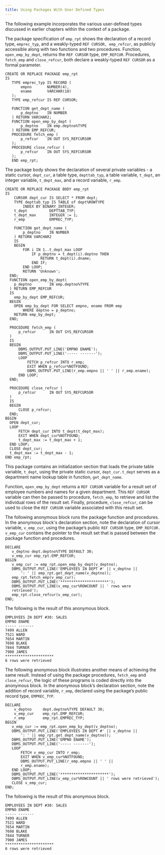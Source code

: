 ```yaml
---
title: Using Packages With User Defined Types
---
```


The following example incorporates the various user-defined types discussed in earlier chapters within the context of a package.

The package specification of `emp_rpt` shows the declaration of a record type, `emprec_typ`, and a weakly-typed `REF CURSOR, emp_refcur`, as publicly accessible along with two functions and two procedures. Function, `open_emp_by_dept`, returns the `REF CURSOR` type, `EMP_REFCUR`. Procedures, `fetch_emp` and `close_refcur`, both declare a weakly-typed `REF CURSOR` as a formal parameter.

``` text
CREATE OR REPLACE PACKAGE emp_rpt
IS
   TYPE emprec_typ IS RECORD (
       empno       NUMBER(4),
       ename       VARCHAR(10)
   );
   TYPE emp_refcur IS REF CURSOR;

   FUNCTION get_dept_name (
       p_deptno    IN NUMBER
   ) RETURN VARCHAR2;
   FUNCTION open_emp_by_dept (
       p_deptno    IN emp.deptno%TYPE
   ) RETURN EMP_REFCUR;
   PROCEDURE fetch_emp (
       p_refcur    IN OUT SYS_REFCURSOR
   );
   PROCEDURE close_refcur (
       p_refcur    IN OUT SYS_REFCURSOR
   );
   END emp_rpt;
```

The package body shows the declaration of several private variables - a static cursor, `dept_cur`, a table type, `depttab_typ`, a table variable, `t_dept`, an integer variable, `t_dept_max`, and a record variable, `r_emp`.

``` text
CREATE OR REPLACE PACKAGE BODY emp_rpt
IS
    CURSOR dept_cur IS SELECT * FROM dept;
    TYPE depttab_typ IS TABLE of dept%ROWTYPE
        INDEX BY BINARY_INTEGER;
    t_dept          DEPTTAB_TYP;
    t_dept_max      INTEGER := 1;
    r_emp           EMPREC_TYP;

    FUNCTION get_dept_name (
        p_deptno    IN NUMBER
    ) RETURN VARCHAR2
    IS
    BEGIN
        FOR i IN 1..t_dept_max LOOP
            IF p_deptno = t_dept(i).deptno THEN
                RETURN t_dept(i).dname;
            END IF;
        END LOOP;
        RETURN 'Unknown';
  END;
  FUNCTION open_emp_by_dept(
    p_deptno        IN emp.deptno%TYPE
  ) RETURN EMP_REFCUR
  IS
    emp_by_dept EMP_REFCUR;
  BEGIN
    OPEN emp_by_dept FOR SELECT empno, ename FROM emp
        WHERE deptno = p_deptno;
    RETURN emp_by_dept;
  END;

  PROCEDURE fetch_emp (
      p_refcur      IN OUT SYS_REFCURSOR
  )
  IS
  BEGIN
      DBMS_OUTPUT.PUT_LINE('EMPNO ENAME');
      DBMS_OUTPUT.PUT_LINE('----- -------');
      LOOP
          FETCH p_refcur INTO r_emp;
          EXIT WHEN p_refcur%NOTFOUND;
          DBMS_OUTPUT.PUT_LINE(r_emp.empno || ' ' || r_emp.ename);
      END LOOP;
  END;

  PROCEDURE close_refcur (
      p_refcur      IN OUT SYS_REFCURSOR
  )
  IS
  BEGIN
      CLOSE p_refcur;
  END;
BEGIN
  OPEN dept_cur;
  LOOP
      FETCH dept_cur INTO t_dept(t_dept_max);
      EXIT WHEN dept_cur%NOTFOUND;
      t_dept_max := t_dept_max + 1;
  END LOOP;
  CLOSE dept_cur;
  t_dept_max := t_dept_max - 1;
END emp_rpt;
```

This package contains an initialization section that loads the private table variable, `t_dept`, using the private static cursor, `dept_cur.t_dept` serves as a department name lookup table in function, `get_dept_name`.

Function, `open_emp_by_dept` returns a `REF CURSOR` variable for a result set of employee numbers and names for a given department. This `REF CURSOR` variable can then be passed to procedure, `fetch_emp`, to retrieve and list the individual rows of the result set. Finally, procedure, `close_refcur`, can be used to close the `REF CURSOR` variable associated with this result set.

The following anonymous block runs the package function and procedures. In the anonymous block's declaration section, note the declaration of cursor variable, `v_emp_cur`, using the package’s public `REF CURSOR` type, `EMP_REFCUR. v_emp_cur` contains the pointer to the result set that is passed between the package function and procedures.

``` text
DECLARE
   v_deptno dept.deptno%TYPE DEFAULT 30;
   v_emp_cur emp_rpt.EMP_REFCUR;
BEGIN
   v_emp_cur := emp_rpt.open_emp_by_dept(v_deptno);
   DBMS_OUTPUT.PUT_LINE('EMPLOYEES IN DEPT #' || v_deptno ||
       ': ' || emp_rpt.get_dept_name(v_deptno));
   emp_rpt.fetch_emp(v_emp_cur);
   DBMS_OUTPUT.PUT_LINE('**********************');
   DBMS_OUTPUT.PUT_LINE(v_emp_cur%ROWCOUNT || ' rows were
   retrieved');
   emp_rpt.close_refcur(v_emp_cur);
END;
```

The following is the result of this anonymous block.

``` text
EMPLOYEES IN DEPT #30: SALES
EMPNO ENAME
----- -------
7499 ALLEN
7521 WARD
7654 MARTIN
7698 BLAKE
7844 TURNER
7900 JAMES
**********************
6 rows were retrieved
```

The following anonymous block illustrates another means of achieving the same result. Instead of using the package procedures, `fetch_emp` and `close_refcur`, the logic of these programs is coded directly into the anonymous block. In the anonymous block’s declaration section, note the addition of record variable, `r_emp`, declared using the package’s public record type, `EMPREC_TYP`.

``` text
DECLARE
    v_deptno     dept.deptno%TYPE DEFAULT 30;
    v_emp_cur    emp_rpt.EMP_REFCUR;
    r_emp        emp_rpt.EMPREC_TYP;
BEGIN
   v_emp_cur := emp_rpt.open_emp_by_dept(v_deptno);
   DBMS_OUTPUT.PUT_LINE('EMPLOYEES IN DEPT #' || v_deptno ||
       ': ' || emp_rpt.get_dept_name(v_deptno));
   DBMS_OUTPUT.PUT_LINE('EMPNO ENAME');
   DBMS_OUTPUT.PUT_LINE('----- -------');
   LOOP
       FETCH v_emp_cur INTO r_emp;
       EXIT WHEN v_emp_cur%NOTFOUND;
       DBMS_OUTPUT.PUT_LINE(r_emp.empno || ' ' ||
       r_emp.ename);
   END LOOP;
   DBMS_OUTPUT.PUT_LINE('**********************');
   DBMS_OUTPUT.PUT_LINE(v_emp_cur%ROWCOUNT || ' rows were retrieved');
   CLOSE v_emp_cur;
END;
```

The following is the result of this anonymous block.

``` text
EMPLOYEES IN DEPT #30: SALES
EMPNO ENAME
----- -------
7499 ALLEN
7521 WARD
7654 MARTIN
7698 BLAKE
7844 TURNER
7900 JAMES
**********************
6 rows were retrieved
```
